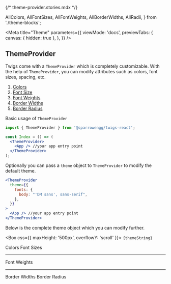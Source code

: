 {/* theme-provider.stories.mdx */}

  AllColors,
  AllFontSizes,
  AllFontWeights,
  AllBorderWidths,
  AllRadii,
} from './theme-blocks';


<Meta
  title="Theme"
  parameters={{
    viewMode: 'docs',
    previewTabs: {
      canvas: { hidden: true },
    },
  }}
/>

## ThemeProvider

Twigs come with a `ThemeProvider` which is completely customizable. With the help of `ThemeProvider`, you can modify attributes such as colors, font sizes, spacing, etc.

<ol>
  <li>
    <a href="#colors">Colors</a>
  </li>
  <li>
    <a href="#fontSize">Font Size</a>
  </li>
  <li>
    <a href="#fontWeights">Font Weights</a>
  </li>
  <li>
    <a href="#borderWidths">Border Widths</a>
  </li>
  <li>
    <a href="#borderRadius">Border Radius</a>
  </li>
</ol>

Basic usage of `ThemeProvider`

```jsx
import { ThemeProvider } from '@sparrowengg/twigs-react';

const Index = () => (
  <ThemeProvider>
    <App /> //your app entry point
  </ThemeProvider>
);
```

Optionally you can pass a `theme` object to `ThemeProvider` to modify the default theme.

```jsx
<ThemeProvider
  theme={{
    fonts: {
      body: "'DM sans', sans-serif",
    },
  }}
>
  <App /> //your app entry point
</ThemeProvider>
```

Below is the complete theme object which you can modify further.

<Box css={{ maxHeight: '500px', overflowY: 'scroll' }}>
  <code>{themeString}</code>
</Box>

<Story name="Default">
  <Heading size="h2" css={{ margin: '120px 0 30px' }} id="colors">
    Colors
  </Heading>
  <Flex
    css={{
      alignItems: 'center',
      backgroundColor: 'none',
      color: 'white',
      height: 'auto',
      justifyContent: 'space-between',
      width: 'auto',
      gap: '40px',
      flexWrap: 'wrap',
    }}
  >
    <AllColors />
  </Flex>
  <Heading size="h2" css={{ margin: '120px 0 30px' }} id="fontSize">
    Font Sizes
  </Heading>
  <Flex
    css={{
      alignItems: 'center',
      backgroundColor: 'none',
      color: 'white',
      height: 'auto',
      justifyContent: 'space-between',
      width: 'auto',
      flexWrap: 'wrap',
    }}
  >
    <AllFontSizes />
  </Flex>
  <hr />
  <Heading size="h2" css={{ margin: '120px 0 30px' }} id="fontWeights">
    Font Weights
  </Heading>
  <Flex
    css={{
      alignItems: 'center',
      backgroundColor: 'none',
      color: 'white',
      height: 'auto',
      justifyContent: 'stretch',
      width: 'auto',
      flexWrap: 'wrap',
    }}
  >
    <AllFontWeights />
  </Flex>
  <hr />
  <Heading size="h2" css={{ margin: '120px 0 30px' }} id="borderWidths">
    Border Widths
  </Heading>
  <Flex
    css={{
      alignItems: 'center',
      backgroundColor: 'none',
      color: 'white',
      height: 'auto',
      justifyContent: 'space-between',
      width: 'auto',
      gap: '25px',
      flexWrap: 'wrap',
    }}
  >
    <AllBorderWidths />
  </Flex>
  <Heading size="h2" css={{ margin: '120px 0 30px' }} id="borderRadius">
    Border Radius
  </Heading>
  <Flex
    css={{
      alignItems: 'center',
      backgroundColor: 'none',
      color: 'white',
      height: 'auto',
      justifyContent: 'flex-start',
      width: 'auto',
      gap: '50px 60px ',
      flexWrap: 'wrap',
    }}
  >
    <AllRadii />
  </Flex>
</Story>

